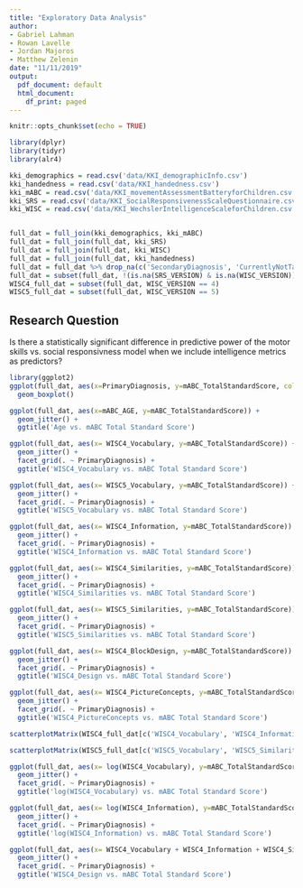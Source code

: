 ```yaml
---
title: "Exploratory Data Analysis"
author:
- Gabriel Lahman
- Rowan Lavelle
- Jordan Majoros
- Matthew Zelenin
date: "11/11/2019"
output:
  pdf_document: default
  html_document:
    df_print: paged
---
```


```r
knitr::opts_chunk$set(echo = TRUE)
```


```r
library(dplyr)
library(tidyr)
library(alr4)

kki_demographics = read.csv('data/KKI_demographicInfo.csv')
kki_handedness = read.csv('data/KKI_handedness.csv')
kki_mABC = read.csv('data/KKI_movementAssessmentBatteryforChildren.csv')
kki_SRS = read.csv('data/KKI_SocialResponsivenessScaleQuestionnaire.csv')
kki_WISC = read.csv('data/KKI_WechslerIntelligenceScaleforChildren.csv')


full_dat = full_join(kki_demographics, kki_mABC)
full_dat = full_join(full_dat, kki_SRS)
full_dat = full_join(full_dat, kki_WISC)
full_dat = full_join(full_dat, kki_handedness)
full_dat = full_dat %>% drop_na(c('SecondaryDiagnosis', 'CurrentlyNotTakingMeds', 'CurrentlyTakingAtomoxetine', 'CurrentlyTakingClonidine', 'mABC_TotalStandardScore', 'EdinburghHandedness_Integer'))
full_dat = subset(full_dat, !(is.na(SRS_VERSION) & is.na(WISC_VERSION)))
WISC4_full_dat = subset(full_dat, WISC_VERSION == 4)
WISC5_full_dat = subset(full_dat, WISC_VERSION == 5)
```


## Research Question

Is there a statistically significant difference in predictive power of the motor skills vs. social responsivness model when we include intelligence metrics as predictors?





```r
library(ggplot2)
ggplot(full_dat, aes(x=PrimaryDiagnosis, y=mABC_TotalStandardScore, color=PrimaryDiagnosis)) + 
  geom_boxplot()
```

```r
ggplot(full_dat, aes(x=mABC_AGE, y=mABC_TotalStandardScore)) + 
  geom_jitter() + 
  ggtitle('Age vs. mABC Total Standard Score')
```

```r
ggplot(full_dat, aes(x= WISC4_Vocabulary, y=mABC_TotalStandardScore)) + 
  geom_jitter() +
  facet_grid(. ~ PrimaryDiagnosis) + 
  ggtitle('WISC4_Vocabulary vs. mABC Total Standard Score')
```

```r
ggplot(full_dat, aes(x= WISC5_Vocabulary, y=mABC_TotalStandardScore)) + 
  geom_jitter() +
  facet_grid(. ~ PrimaryDiagnosis) + 
  ggtitle('WISC5_Vocabulary vs. mABC Total Standard Score')
```

```r
ggplot(full_dat, aes(x= WISC4_Information, y=mABC_TotalStandardScore)) + 
  geom_jitter() +
  facet_grid(. ~ PrimaryDiagnosis) + 
  ggtitle('WISC4_Information vs. mABC Total Standard Score')
```

```r
ggplot(full_dat, aes(x= WISC4_Similarities, y=mABC_TotalStandardScore)) + 
  geom_jitter() +
  facet_grid(. ~ PrimaryDiagnosis) + 
  ggtitle('WISC4_Similarities vs. mABC Total Standard Score')
```


```r
ggplot(full_dat, aes(x= WISC5_Similarities, y=mABC_TotalStandardScore)) + 
  geom_jitter() +
  facet_grid(. ~ PrimaryDiagnosis) + 
  ggtitle('WISC5_Similarities vs. mABC Total Standard Score')
```


```r
ggplot(full_dat, aes(x= WISC4_BlockDesign, y=mABC_TotalStandardScore)) + 
  geom_jitter() +
  facet_grid(. ~ PrimaryDiagnosis) + 
  ggtitle('WISC4_Design vs. mABC Total Standard Score')
```



```r
ggplot(full_dat, aes(x= WISC4_PictureConcepts, y=mABC_TotalStandardScore)) + 
  geom_jitter() +
  facet_grid(. ~ PrimaryDiagnosis) + 
  ggtitle('WISC4_PictureConcepts vs. mABC Total Standard Score')
```

```r
scatterplotMatrix(WISC4_full_dat[c('WISC4_Vocabulary', 'WISC4_Information', 'WISC4_Similarities', 'WISC4_BlockDesign', 'WISC4_PictureConcepts', 'WISC4_MatrixReasoning')], cex = 0.2)
```

```r
scatterplotMatrix(WISC5_full_dat[c('WISC5_Vocabulary', 'WISC5_Similarities', 'WISC5_BlockDesign', 'WISC5_MatrixReasoning', 'WISC5_FigureWeights')], cex = 0.5)
```

```r
ggplot(full_dat, aes(x= log(WISC4_Vocabulary), y=mABC_TotalStandardScore)) + 
  geom_jitter() +
  facet_grid(. ~ PrimaryDiagnosis) + 
  ggtitle('log(WISC4_Vocabulary) vs. mABC Total Standard Score')
```

```r
ggplot(full_dat, aes(x= log(WISC4_Information), y=mABC_TotalStandardScore)) + 
  geom_jitter() +
  facet_grid(. ~ PrimaryDiagnosis) + 
  ggtitle('log(WISC4_Information) vs. mABC Total Standard Score')
```

```r
ggplot(full_dat, aes(x= WISC4_Vocabulary + WISC4_Information + WISC4_Similarities + WISC4_BlockDesign + WISC4_PictureConcepts + WISC4_MatrixReasoning, y=mABC_TotalStandardScore)) + 
  geom_jitter() +
  facet_grid(. ~ PrimaryDiagnosis) + 
  ggtitle('WISC4_Design vs. mABC Total Standard Score')
```

